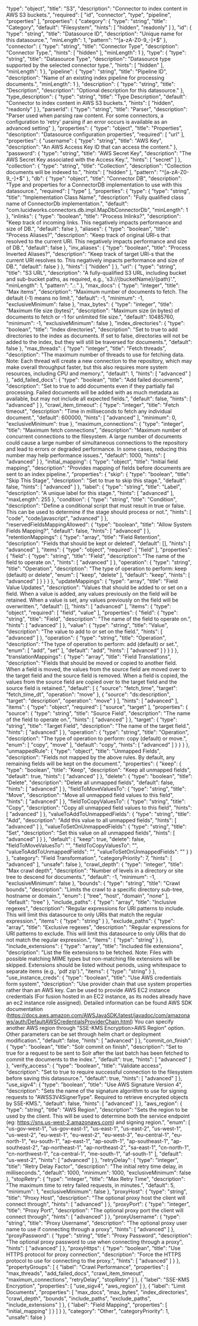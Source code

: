   "type": "object",
  "title": "S3",
  "description": "Connector to index content in AWS S3 buckets.",
  "required": [
    "id",
    "connector",
    "type",
    "pipeline",
    "properties"
  ],
  "properties": {
    "category": {
      "type": "string",
      "title": "Category",
      "default": "Filesystem",
      "hints": [
        "hidden",
        "readonly"
      ]
    },
    "id": {
      "type": "string",
      "title": "Datasource ID",
      "description": "Unique name for this datasource.",
      "minLength": 1,
      "pattern": "^[a-zA-Z0-9_-]+$"
    },
    "connector": {
      "type": "string",
      "title": "Connector Type",
      "description": "Connector Type.",
      "hints": [
        "hidden"
      ],
      "minLength": 1
    },
    "type": {
      "type": "string",
      "title": "Datasource Type",
      "description": "Datasource type supported by the selected connector type.",
      "hints": [
        "hidden"
      ],
      "minLength": 1
    },
    "pipeline": {
      "type": "string",
      "title": "Pipeline ID",
      "description": "Name of an existing index pipeline for processing documents.",
      "minLength": 1
    },
    "description": {
      "type": "string",
      "title": "Description",
      "description": "Optional description for this datasource."
    },
    "type_description": {
      "type": "string",
      "title": "Type Description",
      "default": "Connector to index content in AWS S3 buckets.",
      "hints": [
        "hidden",
        "readonly"
      ]
    },
    "parserId": {
      "type": "string",
      "title": "Parser",
      "description": "Parser used when parsing raw content. For some connectors, a configuration to 'retry' parsing if an error occurs is available as an advanced setting"
    },
    "properties": {
      "type": "object",
      "title": "Properties",
      "description": "Datasource configuration properties",
      "required": [
        "url"
      ],
      "properties": {
        "username": {
          "type": "string",
          "title": "AWS Key",
          "description": "An AWS Access Key ID that can access the content."
        },
        "password": {
          "type": "string",
          "title": "AWS Secret Key",
          "description": "The AWS Secret Key associated with the Access Key.",
          "hints": [
            "secret"
          ]
        },
        "collection": {
          "type": "string",
          "title": "Collection",
          "description": "Collection documents will be indexed to.",
          "hints": [
            "hidden"
          ],
          "pattern": "^[a-zA-Z0-9_-]+$"
        },
        "db": {
          "type": "object",
          "title": "Connector DB",
          "description": "Type and properties for a ConnectorDB implementation to use with this datasource.",
          "required": [
            "type"
          ],
          "properties": {
            "type": {
              "type": "string",
              "title": "Implementation Class Name",
              "description": "Fully qualified class name of ConnectorDb implementation.",
              "default": "com.lucidworks.connectors.db.impl.MapDbConnectorDb",
              "minLength": 1
            },
            "inlinks": {
              "type": "boolean",
              "title": "Process Inlinks?",
              "description": "Keep track of incoming links. This negatively impacts performance and size of DB.",
              "default": false
            },
            "aliases": {
              "type": "boolean",
              "title": "Process Aliases?",
              "description": "Keep track of original URI-s that resolved to the current URI. This negatively impacts performance and size of DB.",
              "default": false
            },
            "inv_aliases": {
              "type": "boolean",
              "title": "Process Inverted Aliases?",
              "description": "Keep track of target URI-s that the current URI resolves to. This negatively impacts performance and size of DB.",
              "default": false
            }
          },
          "hints": [
            "hidden"
          ]
        },
        "url": {
          "type": "string",
          "title": "S3 URL",
          "description": "A fully-qualified S3 URL, including bucket and sub-bucket paths, as required, e.g., 's3://{bucketName}/{path}'.",
          "minLength": 1,
          "pattern": ".*:.*"
        },
        "max_docs": {
          "type": "integer",
          "title": "Max items",
          "description": "Maximum number of documents to fetch. The default (-1) means no limit.",
          "default": -1,
          "minimum": -1,
          "exclusiveMinimum": false
        },
        "max_bytes": {
          "type": "integer",
          "title": "Maximum file size (bytes)",
          "description": "Maximum size (in bytes) of documents to fetch or -1 for unlimited file size.",
          "default": 10485760,
          "minimum": -1,
          "exclusiveMinimum": false
        },
        "index_directories": {
          "type": "boolean",
          "title": "Index directories",
          "description": "Set to true to add directories to the index as documents. If set to false, directories will not be added to the index, but they will still be traversed for documents.",
          "default": false
        },
        "max_threads": {
          "type": "integer",
          "title": "Fetch threads",
          "description": "The maximum number of threads to use for fetching data. Note: Each thread will create a new connection to the repository, which may make overall throughput faster, but this also requires more system resources, including CPU and memory.",
          "default": 1,
          "hints": [
            "advanced"
          ]
        },
        "add_failed_docs": {
          "type": "boolean",
          "title": "Add failed documents",
          "description": "Set to true to add documents even if they partially fail processing. Failed documents will be added with as much metadata as available, but may not include all expected fields.",
          "default": false,
          "hints": [
            "advanced"
          ]
        },
        "crawl_item_timeout": {
          "type": "integer",
          "title": "Fetch timeout",
          "description": "Time in milliseconds to fetch any individual document.",
          "default": 600000,
          "hints": [
            "advanced"
          ],
          "minimum": 0,
          "exclusiveMinimum": true
        },
        "maximum_connections": {
          "type": "integer",
          "title": "Maximum fetch connections",
          "description": "Maximum number of concurrent connections to the filesystem. A large number of documents could cause a large number of simultaneous connections to the repository and lead to errors or degraded performance. In some cases, reducing this number may help performance issues.",
          "default": 1000,
          "hints": [
            "advanced"
          ]
        },
        "initial_mapping": {
          "type": "object",
          "title": "Initial field mapping",
          "description": "Provides mapping of fields before documents are sent to an index pipeline.",
          "properties": {
            "skip": {
              "type": "boolean",
              "title": "Skip This Stage",
              "description": "Set to true to skip this stage.",
              "default": false,
              "hints": [
                "advanced"
              ]
            },
            "label": {
              "type": "string",
              "title": "Label",
              "description": "A unique label for this stage.",
              "hints": [
                "advanced"
              ],
              "maxLength": 255
            },
            "condition": {
              "type": "string",
              "title": "Condition",
              "description": "Define a conditional script that must result in true or false. This can be used to determine if the stage should process or not.",
              "hints": [
                "code",
                "code/javascript",
                "advanced"
              ]
            },
            "reservedFieldsMappingAllowed": {
              "type": "boolean",
              "title": "Allow System Fields Mapping?",
              "default": false,
              "hints": [
                "advanced"
              ]
            },
            "retentionMappings": {
              "type": "array",
              "title": "Field Retention",
              "description": "Fields that should be kept or deleted",
              "default": [],
              "hints": [
                "advanced"
              ],
              "items": {
                "type": "object",
                "required": [
                  "field"
                ],
                "properties": {
                  "field": {
                    "type": "string",
                    "title": "Field",
                    "description": "The name of the field to operate on.",
                    "hints": [
                      "advanced"
                    ]
                  },
                  "operation": {
                    "type": "string",
                    "title": "Operation",
                    "description": "The type of operation to perform: keep (default) or delete",
                    "enum": [
                      "keep",
                      "delete"
                    ],
                    "default": "keep",
                    "hints": [
                      "advanced"
                    ]
                  }
                }
              }
            },
            "updateMappings": {
              "type": "array",
              "title": "Field Value Updates",
              "description": "Values that should be added to or set on a field. When a value is added, any values previously on the field will be retained. When a value is set, any values previously on the field will be overwritten.",
              "default": [],
              "hints": [
                "advanced"
              ],
              "items": {
                "type": "object",
                "required": [
                  "field",
                  "value"
                ],
                "properties": {
                  "field": {
                    "type": "string",
                    "title": "Field",
                    "description": "The name of the field to operate on.",
                    "hints": [
                      "advanced"
                    ]
                  },
                  "value": {
                    "type": "string",
                    "title": "Value",
                    "description": "The value to add to or set on the field.",
                    "hints": [
                      "advanced"
                    ]
                  },
                  "operation": {
                    "type": "string",
                    "title": "Operation",
                    "description": "The type of operation to perform: add (default) or set.",
                    "enum": [
                      "add",
                      "set"
                    ],
                    "default": "add",
                    "hints": [
                      "advanced"
                    ]
                  }
                }
              }
            },
            "translationMappings": {
              "type": "array",
              "title": "Field Translations",
              "description": "Fields that should be moved or copied to another field. When a field is moved, the values from the source field are moved over to the target field and the source field is removed. When a field is copied, the values from the source field are copied over to the target field and the source field is retained.",
              "default": [
                {
                  "source": "fetch_time",
                  "target": "fetch_time_dt",
                  "operation": "move"
                },
                {
                  "source": "ds:description",
                  "target": "description",
                  "operation": "move"
                }
              ],
              "hints": [
                "advanced"
              ],
              "items": {
                "type": "object",
                "required": [
                  "source",
                  "target"
                ],
                "properties": {
                  "source": {
                    "type": "string",
                    "title": "Source Field",
                    "description": "The name of the field to operate on.",
                    "hints": [
                      "advanced"
                    ]
                  },
                  "target": {
                    "type": "string",
                    "title": "Target Field",
                    "description": "The name of the target field.",
                    "hints": [
                      "advanced"
                    ]
                  },
                  "operation": {
                    "type": "string",
                    "title": "Operation",
                    "description": "The type of operation to perform: copy (default) or move.",
                    "enum": [
                      "copy",
                      "move"
                    ],
                    "default": "copy",
                    "hints": [
                      "advanced"
                    ]
                  }
                }
              }
            },
            "unmappedRule": {
              "type": "object",
              "title": "Unmapped Fields",
              "description": "Fields not mapped by the above rules. By default, any remaining fields will be kept on the document.",
              "properties": {
                "keep": {
                  "type": "boolean",
                  "title": "Keep",
                  "description": "Keep all unmapped fields",
                  "default": true,
                  "hints": [
                    "advanced"
                  ]
                },
                "delete": {
                  "type": "boolean",
                  "title": "Delete",
                  "description": "Delete all unmapped fields",
                  "default": false,
                  "hints": [
                    "advanced"
                  ]
                },
                "fieldToMoveValuesTo": {
                  "type": "string",
                  "title": "Move",
                  "description": "Move all unmapped field values to this field",
                  "hints": [
                    "advanced"
                  ]
                },
                "fieldToCopyValuesTo": {
                  "type": "string",
                  "title": "Copy",
                  "description": "Copy all unmapped field values to this field",
                  "hints": [
                    "advanced"
                  ]
                },
                "valueToAddToUnmappedFields": {
                  "type": "string",
                  "title": "Add",
                  "description": "Add this value to all unmapped fields",
                  "hints": [
                    "advanced"
                  ]
                },
                "valueToSetOnUnmappedFields": {
                  "type": "string",
                  "title": "Set",
                  "description": "Set this value on all unmapped fields",
                  "hints": [
                    "advanced"
                  ]
                }
              },
              "default": {
                "keep": true,
                "delete": false,
                "fieldToMoveValuesTo": "",
                "fieldToCopyValuesTo": "",
                "valueToAddToUnmappedFields": "",
                "valueToSetOnUnmappedFields": ""
              }
            }
          },
          "category": "Field Transformation",
          "categoryPriority": 7,
          "hints": [
            "advanced"
          ],
          "unsafe": false
        },
        "crawl_depth": {
          "type": "integer",
          "title": "Max crawl depth",
          "description": "Number of levels in a directory or site tree to descend for documents.",
          "default": -1,
          "minimum": -1,
          "exclusiveMinimum": false
        },
        "bounds": {
          "type": "string",
          "title": "Crawl bounds",
          "description": "Limits the crawl to a specific directory sub-tree, hostname or domain.",
          "enum": [
            "tree",
            "host",
            "domain",
            "none"
          ],
          "default": "tree"
        },
        "include_paths": {
          "type": "array",
          "title": "Inclusive regexes",
          "description": "Regular expressions for URI patterns to include. This will limit this datasource to only URIs that match the regular expression.",
          "items": {
            "type": "string"
          }
        },
        "exclude_paths": {
          "type": "array",
          "title": "Exclusive regexes",
          "description": "Regular expressions for URI patterns to exclude. This will limit this datasource to only URIs that do not match the regular expression.",
          "items": {
            "type": "string"
          }
        },
        "include_extensions": {
          "type": "array",
          "title": "Included file extensions",
          "description": "List the file extensions to be fetched. Note: Files with possible matching MIME types but non-matching file extensions will be skipped. Extensions should be listed without periods, using whitespace to separate items (e.g., 'pdf zip').",
          "items": {
            "type": "string"
          }
        },
        "use_instance_creds": {
          "type": "boolean",
          "title": "Use AWS credentials form system",
          "description": "Use provider chain that use system properties rather than an AWS key. Can be used to provide AWS EC2 instance credentials (For fusion hosted in an EC2 instance, as its nodes already have an ec2 instance role assigned). Detailed information can be found AWS SDK documentation (https://docs.aws.amazon.com/AWSJavaSDK/latest/javadoc/com/amazonaws/auth/DefaultAWSCredentialsProviderChain.html) You can specify another AWS region through \"SSE-KMS Encryption>AWS Region\" option. Other parameters can be set through helm chart or deployment modification.",
          "default": false,
          "hints": [
            "advanced"
          ]
        },
        "commit_on_finish": {
          "type": "boolean",
          "title": "Solr commit on finish",
          "description": "Set to true for a request to be sent to Solr after the last batch has been fetched to commit the documents to the index.",
          "default": true,
          "hints": [
            "advanced"
          ]
        },
        "verify_access": {
          "type": "boolean",
          "title": "Validate access",
          "description": "Set to true to require successful connection to the filesystem before saving this datasource.",
          "default": true,
          "hints": [
            "advanced"
          ]
        },
        "use_sigv4": {
          "type": "boolean",
          "title": "Use AWS Signature Version 4",
          "description": "Sets the name of the signature algorithm to use for signing requests to \"AWSS3V4SignerType\". Required to retrieve encrypted objects by SSE-KMS.",
          "default": false,
          "hints": [
            "advanced"
          ]
        },
        "aws_region": {
          "type": "string",
          "title": "AWS Region",
          "description": "Sets the region to be used by the client. This will be used to determine both the service endpoint (eg: https://sns.us-west-2.amazonaws.com) and signing region.",
          "enum": [
            "us-gov-west-1",
            "us-gov-east-1",
            "us-east-1",
            "us-east-2",
            "us-west-1",
            "us-west-2",
            "eu-west-1",
            "eu-west-2",
            "eu-west-3",
            "eu-central-1",
            "eu-north-1",
            "eu-south-1",
            "ap-east-1",
            "ap-south-1",
            "ap-southeast-1",
            "ap-southeast-2",
            "ap-northeast-1",
            "ap-northeast-2",
            "sa-east-1",
            "cn-north-1",
            "cn-northwest-1",
            "ca-central-1",
            "me-south-1",
            "af-south-1"
          ],
          "default": "us-west-2",
          "hints": [
            "advanced"
          ]
        },
        "retryDelay": {
          "type": "integer",
          "title": "Retry Delay Factor",
          "description": "The initial retry time delay, in milliseconds.",
          "default": 1000,
          "minimum": 1000,
          "exclusiveMinimum": false
        },
        "stopRetry": {
          "type": "integer",
          "title": "Max Retry Time",
          "description": "The maximum time to retry failed requests, in minutes.",
          "default": 5,
          "minimum": 1,
          "exclusiveMinimum": false
        },
        "proxyHost": {
          "type": "string",
          "title": "Proxy Host",
          "description": "The optional proxy host the client will connect through",
          "hints": [
            "advanced"
          ]
        },
        "proxyPort": {
          "type": "integer",
          "title": "Proxy Port",
          "description": "The optional proxy port the client will connect through",
          "hints": [
            "advanced"
          ]
        },
        "proxyUsername": {
          "type": "string",
          "title": "Proxy Username",
          "description": "The optional proxy user name to use if connecting through a proxy",
          "hints": [
            "advanced"
          ]
        },
        "proxyPassword": {
          "type": "string",
          "title": "Proxy Password",
          "description": "The optional proxy password to use when connecting through a proxy",
          "hints": [
            "advanced"
          ]
        },
        "proxyHttps": {
          "type": "boolean",
          "title": "Use HTTPS protocol for proxy connection",
          "description": "Force the HTTPS protocol to use for connecting to the proxy.",
          "hints": [
            "advanced"
          ]
        }
      },
      "propertyGroups": [
        {
          "label": "Crawl Performance",
          "properties": [
            "max_threads",
            "add_failed_docs",
            "crawl_item_timeout",
            "maximum_connections",
            "retryDelay",
            "stopRetry"
          ]
        },
        {
          "label": "SSE-KMS Encryption",
          "properties": [
            "use_sigv4",
            "aws_region"
          ]
        },
        {
          "label": "Limit Documents",
          "properties": [
            "max_docs",
            "max_bytes",
            "index_directories",
            "crawl_depth",
            "bounds",
            "include_paths",
            "exclude_paths",
            "include_extensions"
          ]
        },
        {
          "label": "Field Mapping",
          "properties": [
            "initial_mapping"
          ]
        }
      ]
    }
  },
  "category": "Other",
  "categoryPriority": 1,
  "unsafe": false
}
